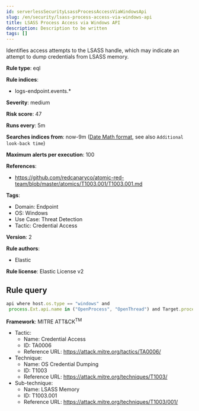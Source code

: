 ```yaml
---
id: serverlessSecurityLsassProcessAccessViaWindowsApi
slug: /en/security/lsass-process-access-via-windows-api
title: LSASS Process Access via Windows API
description: Description to be written
tags: []
---
```


<div id="lsass-process-access-via-windows-api"></div>

Identifies access attempts to the LSASS handle, which may indicate an attempt to dump credentials from LSASS memory.

**Rule type**: eql

**Rule indices**: 

* logs-endpoint.events.*

**Severity**: medium

**Risk score**: 47

**Runs every**: 5m

**Searches indices from**: now-9m ([Date Math format](((ref))/common-options.html#date-math), see also <DocLink id="serverlessSecurityRulesUiCreate" section="set-the-rules-schedule">`Additional look-back time`</DocLink>)

**Maximum alerts per execution**: 100

**References**: 

* https://github.com/redcanaryco/atomic-red-team/blob/master/atomics/T1003.001/T1003.001.md

**Tags**: 

* Domain: Endpoint
* OS: Windows
* Use Case: Threat Detection
* Tactic: Credential Access

**Version**: 2

**Rule authors**: 

* Elastic

**Rule license**: Elastic License v2

## Rule query

```js
api where host.os.type == "windows" and 
 process.Ext.api.name in ("OpenProcess", "OpenThread") and Target.process.name : "lsass.exe"

```

**Framework**: MITRE ATT&CK<sup>TM</sup>

* Tactic:
    * Name: Credential Access
    * ID: TA0006
    * Reference URL: https://attack.mitre.org/tactics/TA0006/
* Technique:
    * Name: OS Credential Dumping
    * ID: T1003
    * Reference URL: https://attack.mitre.org/techniques/T1003/
* Sub-technique:
    * Name: LSASS Memory
    * ID: T1003.001
    * Reference URL: https://attack.mitre.org/techniques/T1003/001/


